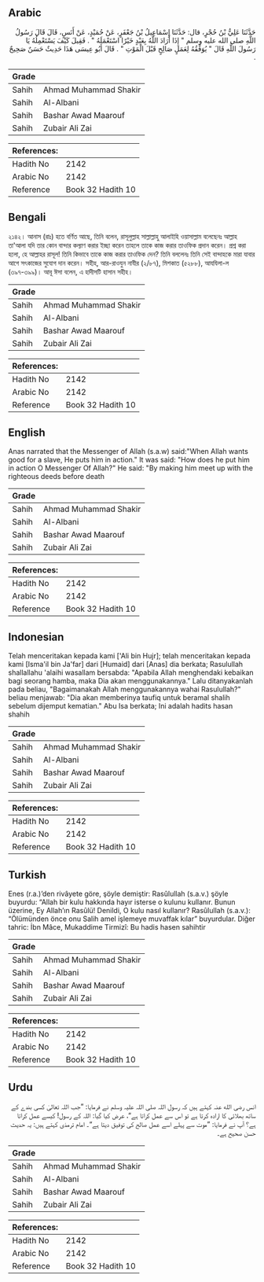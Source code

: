 ## Arabic


<div dir="rtl" lang="ar" style={{fontSize:'larger',backgroundColor:'#f8f9fa',padding:20}}>
حَدَّثَنَا عَلِيُّ بْنُ حُجْرٍ، قال: حَدَّثَنَا إِسْمَاعِيلُ بْنُ جَعْفَرٍ، عَنْ حُمَيْدٍ، عَنْ أَنَسٍ، قَالَ قَالَ رَسُولُ اللَّهِ صلى الله عليه وسلم ‏"‏ إِذَا أَرَادَ اللَّهُ بِعَبْدٍ خَيْرًا اسْتَعْمَلَهُ ‏"‏ ‏.‏ فَقِيلَ كَيْفَ يَسْتَعْمِلُهُ يَا رَسُولَ اللَّهِ قَالَ ‏"‏ يُوَفِّقُهُ لِعَمَلٍ صَالِحٍ قَبْلَ الْمَوْتِ ‏"‏ ‏.‏ قَالَ أَبُو عِيسَى هَذَا حَدِيثٌ حَسَنٌ صَحِيحٌ ‏.‏
</div>
<div style={{backgroundColor:'#f8f9fa',padding:20, marginBottom: 10}}><table> <thead> <tr> <th>Grade</th> <th></th> </tr> </thead> <tbody> <tr><td>Sahih</td><td>Ahmad Muhammad Shakir</td></tr><tr><td>Sahih</td><td>Al-Albani</td></tr><tr><td>Sahih</td><td>Bashar Awad Maarouf</td></tr><tr><td>Sahih</td><td>Zubair Ali Zai</td></tr></tbody></table><table> <thead> <tr> <th>References:</th> <th></th> </tr> </thead> <tbody><tr><td>Hadith No</td><td>2142</td></tr><tr><td>Arabic No</td><td>2142</td></tr><tr><td>Reference</td><td>Book 32 Hadith 10</td></tr></tbody></table></div>

## Bengali


<div dir="ltr" lang="bn" style={{fontSize:'larger',backgroundColor:'#f8f9fa',padding:20}}>
২১৪২। আনাস (রাঃ) হতে বর্ণিত আছে, তিনি বলেন, রাসূলুল্লাহ সাল্লাল্লাহু আলাইহি ওয়াসাল্লাম বলেছেনঃ আল্লাহ তা'আলা যদি তার কোন বান্দার কল্যাণ করার ইচ্ছা করেন তাহলে তাকে কাজ করার তাওফিক প্রদান করেন। প্রশ্ন করা হলো, হে আল্লাহর রাসূল! তিনি কিভাবে তাকে কাজ করার তাওফিক দেন? তিনি বললেনঃ তিনি সেই বান্দাহকে মারা যাবার আগে সৎকাজের সুযোগ দান করেন। সহীহ, আর-রাওযুন নাযীর (২/৮৭), মিশকাত (৫২৮৮), আযযিলা-ল (৩৯৭-৩৯৯)। আবূ ঈসা বলেন, এ হাদীসটি হাসান সহীহ।
</div>
<div style={{backgroundColor:'#f8f9fa',padding:20, marginBottom: 10}}><table> <thead> <tr> <th>Grade</th> <th></th> </tr> </thead> <tbody> <tr><td>Sahih</td><td>Ahmad Muhammad Shakir</td></tr><tr><td>Sahih</td><td>Al-Albani</td></tr><tr><td>Sahih</td><td>Bashar Awad Maarouf</td></tr><tr><td>Sahih</td><td>Zubair Ali Zai</td></tr></tbody></table><table> <thead> <tr> <th>References:</th> <th></th> </tr> </thead> <tbody><tr><td>Hadith No</td><td>2142</td></tr><tr><td>Arabic No</td><td>2142</td></tr><tr><td>Reference</td><td>Book 32 Hadith 10</td></tr></tbody></table></div>

## English


<div dir="ltr" lang="en" style={{fontSize:'larger',backgroundColor:'#f8f9fa',padding:20}}>
Anas narrated that the Messenger of Allah (s.a.w) said:"When Allah wants good for a slave, He puts him in action." It was said: "How does he put him in action O Messenger Of Allah?" He said: "By making him meet up with the righteous deeds before death
</div>
<div style={{backgroundColor:'#f8f9fa',padding:20, marginBottom: 10}}><table> <thead> <tr> <th>Grade</th> <th></th> </tr> </thead> <tbody> <tr><td>Sahih</td><td>Ahmad Muhammad Shakir</td></tr><tr><td>Sahih</td><td>Al-Albani</td></tr><tr><td>Sahih</td><td>Bashar Awad Maarouf</td></tr><tr><td>Sahih</td><td>Zubair Ali Zai</td></tr></tbody></table><table> <thead> <tr> <th>References:</th> <th></th> </tr> </thead> <tbody><tr><td>Hadith No</td><td>2142</td></tr><tr><td>Arabic No</td><td>2142</td></tr><tr><td>Reference</td><td>Book 32 Hadith 10</td></tr></tbody></table></div>

## Indonesian


<div dir="ltr" lang="id" style={{fontSize:'larger',backgroundColor:'#f8f9fa',padding:20}}>
Telah menceritakan kepada kami ['Ali bin Hujr]; telah menceritakan kepada kami [Isma'il bin Ja'far] dari [Humaid] dari [Anas] dia berkata; Rasulullah shallallahu 'alaihi wasallam bersabda: "Apabila Allah menghendaki kebaikan bagi seorang hamba, maka Dia akan menggunakannya." Lalu ditanyakanlah pada beliau, "Bagaimanakah Allah menggunakannya wahai Rasulullah?" beliau menjawab: "Dia akan memberinya taufiq untuk beramal shalih sebelum dijemput kematian." Abu Isa berkata; Ini adalah hadits hasan shahih
</div>
<div style={{backgroundColor:'#f8f9fa',padding:20, marginBottom: 10}}><table> <thead> <tr> <th>Grade</th> <th></th> </tr> </thead> <tbody> <tr><td>Sahih</td><td>Ahmad Muhammad Shakir</td></tr><tr><td>Sahih</td><td>Al-Albani</td></tr><tr><td>Sahih</td><td>Bashar Awad Maarouf</td></tr><tr><td>Sahih</td><td>Zubair Ali Zai</td></tr></tbody></table><table> <thead> <tr> <th>References:</th> <th></th> </tr> </thead> <tbody><tr><td>Hadith No</td><td>2142</td></tr><tr><td>Arabic No</td><td>2142</td></tr><tr><td>Reference</td><td>Book 32 Hadith 10</td></tr></tbody></table></div>

## Turkish


<div dir="ltr" lang="tr" style={{fontSize:'larger',backgroundColor:'#f8f9fa',padding:20}}>
Enes (r.a.)’den rivâyete göre, şöyle demiştir: Rasûlullah (s.a.v.) şöyle buyurdu: “Allah bir kulu hakkında hayır isterse o kulunu kullanır. Bunun üzerine, Ey Allah’ın Rasûlü! Denildi, O kulu nasıl kullanır? Rasûlullah (s.a.v.): “Ölümünden önce onu Salih amel işlemeye muvaffak kılar” buyurdular. Diğer tahric: İbn Mâce, Mukaddime Tirmizî: Bu hadis hasen sahihtir
</div>
<div style={{backgroundColor:'#f8f9fa',padding:20, marginBottom: 10}}><table> <thead> <tr> <th>Grade</th> <th></th> </tr> </thead> <tbody> <tr><td>Sahih</td><td>Ahmad Muhammad Shakir</td></tr><tr><td>Sahih</td><td>Al-Albani</td></tr><tr><td>Sahih</td><td>Bashar Awad Maarouf</td></tr><tr><td>Sahih</td><td>Zubair Ali Zai</td></tr></tbody></table><table> <thead> <tr> <th>References:</th> <th></th> </tr> </thead> <tbody><tr><td>Hadith No</td><td>2142</td></tr><tr><td>Arabic No</td><td>2142</td></tr><tr><td>Reference</td><td>Book 32 Hadith 10</td></tr></tbody></table></div>

## Urdu


<div dir="rtl" lang="ur" style={{fontSize:'larger',backgroundColor:'#f8f9fa',padding:20}}>
انس رضی الله عنہ کہتے ہیں کہ رسول اللہ صلی اللہ علیہ وسلم نے فرمایا: ”جب اللہ تعالیٰ کسی بندے کے ساتھ بھلائی کا ارادہ کرتا ہے تو اس سے عمل کراتا ہے“، عرض کیا گیا: اللہ کے رسول! کیسے عمل کراتا ہے؟ آپ نے فرمایا: ”موت سے پہلے اسے عمل صالح کی توفیق دیتا ہے“۔ امام ترمذی کہتے ہیں: یہ حدیث حسن صحیح ہے۔
</div>
<div style={{backgroundColor:'#f8f9fa',padding:20, marginBottom: 10}}><table> <thead> <tr> <th>Grade</th> <th></th> </tr> </thead> <tbody> <tr><td>Sahih</td><td>Ahmad Muhammad Shakir</td></tr><tr><td>Sahih</td><td>Al-Albani</td></tr><tr><td>Sahih</td><td>Bashar Awad Maarouf</td></tr><tr><td>Sahih</td><td>Zubair Ali Zai</td></tr></tbody></table><table> <thead> <tr> <th>References:</th> <th></th> </tr> </thead> <tbody><tr><td>Hadith No</td><td>2142</td></tr><tr><td>Arabic No</td><td>2142</td></tr><tr><td>Reference</td><td>Book 32 Hadith 10</td></tr></tbody></table></div>